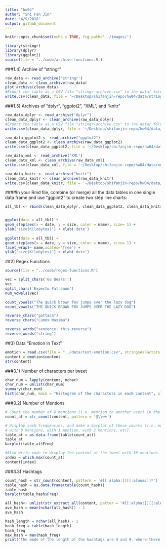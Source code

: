 ```yaml
---
title: "hw04"
author: "Shi Fan Jin"
date: "4/9/2018"
output: github_document
---
```


```r
knitr::opts_chunk$set(echo = TRUE, fig.path='../images/')
```

```r
library(stringr)
library(dplyr)
library(ggplot2)
source(file = '../code/archive-functions.R')
```

###1.4) Archive of "stringr"
```r
raw_data <- read_archive('stringr')
clean_data <- clean_archive(raw_data)
plot_archive(clean_data)
#Export the table as a CSV file "stringr-archive.csv" to the data/ folder.
write.csv(clean_data, file = '~/Desktop/shifanjin-repo/hw04/data/stringr-archive.csv')

```

###1.5) Archives of "dplyr", "ggplot2", "XML", and "knitr"
```r
raw_data_dplyr <- read_archive("dplyr")
clean_data_dplyr <- clean_archive(raw_data_dplyr)
#Export the table as a CSV file "stringr-archive.csv" to the data/ folder.
write.csv(clean_data_dplyr, file = '~/Desktop/shifanjin-repo/hw04/data/dplyr-archive.csv')
```

```r
raw_data_ggplot2 <- read_archive("ggplot2")
clean_data_ggplot2 <- clean_archive(raw_data_ggplot2)
write.csv(clean_data_ggplot2, file = '~/Desktop/shifanjin-repo/hw04/data/ggplot2-archive.csv')
```

```r
raw_data_xml <- read_archive("XML")
clean_data_xml <- clean_archive(raw_data_xml)
write.csv(clean_data_xml, file = '~/Desktop/shifanjin-repo/hw04/data/xml-archive.csv')
```

```r
raw_data_knitr <- read_archive("knitr")
clean_data_knitr <- clean_archive(raw_data_knitr)
write.csv(clean_data_knitr, file = '~/Desktop/shifanjin-repo/hw04/data/knitr-archive.csv')
```

####In your Rmd file, combine (or merge) all the data tables in one single data frame and use "ggplot2" to create two step line charts:

```r
all_tbl <- rbind(clean_data_dplyr, clean_data_ggplot2, clean_data_knitr, clean_data_xml)


ggplot(data = all_tbl) + 
geom_step(aes(x = date, y = size, color = name), size= 1) +
ylab('size(Kilobytes)') + xlab('date')
    
ggplot(data = all_tbl) + 
geom_step(aes(x = date, y = size, color = name), size= 1) +
facet_wrap(~ name,scales='free') +
ylab('size(Kilobytes)') + xlab('date')
```
##2) Regex Functions
```r
source(file = "../code/regex-functions.R")
```

```r
vec = split_chars('Go Bears!')
vec
split_chars('Expecto Patronum')
num_vowels(vec)

count_vowels("The quick brown fox jumps over the lazy dog")
count_vowels("THE QUICK BROWN FOX JUMPS OVER THE LAZY DOG")

reverse_chars("gattaca")
reverse_chars("Lumox Maxima")

reverse_words("sentence! this reverse")
reverse_words("string")
```


##3) Data “Emotion in Text”
```r
emotion = read.csv(file = "../data/text-emotion.csv", stringsAsFactors = FALSE)
content = emotion$content
str(content)
```

###3.1) Number of characters per tweet
```r
char_num = lapply(content, nchar)
char_num = unlist(char_num)
summary(char_num)
hist(char_num, main = "Histogram of the characters in each content", xlab = "number of characters", breaks = seq(from = 1, to = 175, by = 5))
```

###3.2) Number of Mentions
```r
# Count the number of @ mentions (i.e. mention to another user) in the tweet contents.
count_at = str_count(content, pattern = '@\\w+')

# Display such frequencies, and make a barplot of these counts (i.e. number of tweets
# with 0 mentions, with 1 mention, with 2 mentions, etc).
table_at = as.data.frame(table(count_at))
table_at
barplot(table_at$Freq)

#Also write code to display the content of the tweet with 10 mentions.
index = which.max(count_at)
content[index]

```


###3.3) Hashtags
```r
count_hash = str_count(content, pattern = '#[[:alpha:]][[:alnum:]]*')
table_hash = as.data.frame(table(count_hash))
table_hash
barplot(table_hash$Freq)

```

```r
all_hash<- unlist(str_extract_all(content, patter = "#[[:alpha:]][[:alnum:]]*"))
ave_hash = mean(nchar(all_hash)) - 1
ave_hash
```

```r
hash_length = nchar(all_hash) - 1
hash_freq = table(hash_length)
hash_freq
max_hash = max(hash_freq)
print("The mode of the length of the hashtags are 4 and 9, where there are 97 for each 4 and 9")

```

